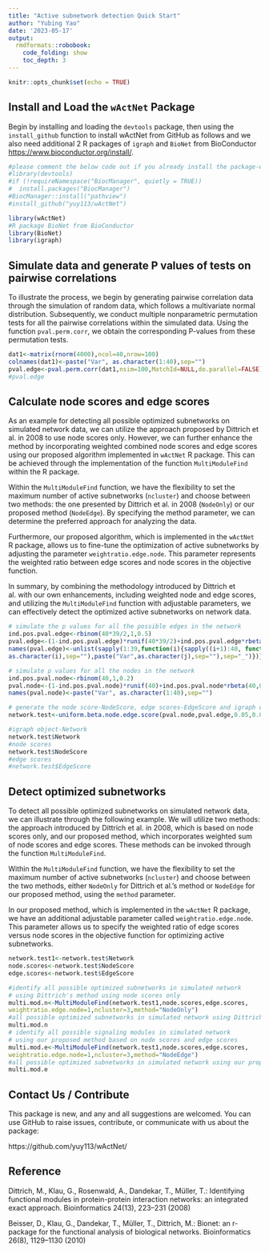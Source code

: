 ```yaml
---
title: "Active subnetwork detection Quick Start"
author: "Yubing Yao"
date: '2023-05-17'
output: 
  rmdformats::robobook:
    code_folding: show
    toc_depth: 3
---
```


```r
knitr::opts_chunk$set(echo = TRUE)
```

## Install and Load the `wActNet` Package


Begin by installing and loading the `devtools` package, then using the `install_github` function to install wActNet from GitHub as follows and we also need additional 2 R packages of `igraph` and `BioNet` from BioConductor <https://www.bioconductor.org/install/>.



```r
#please comment the below code out if you already install the package-wActNet from github
#library(devtools)
#if (!requireNamespace("BiocManager", quietly = TRUE))
#  install.packages("BiocManager")
#BiocManager::install("pathview")
#install_github("yuy113/wActNet")

library(wActNet)
#R package BioNet from BioConductor 
library(BioNet)
library(igraph)
```

## Simulate data and generate P values of tests on pairwise correlations

To illustrate the process, we begin by generating pairwise correlation data through the simulation of random data, which follows a multivariate normal distribution. Subsequently, we conduct multiple nonparametric permutation tests for all the pairwise correlations within the simulated data. Using the function `pval.perm.corr`, we obtain the corresponding P-values from these permutation tests.

```r
dat1<-matrix(rnorm(4000),ncol=40,nrow=100)
colnames(dat1)<-paste("Var", as.character(1:40),sep="")
pval.edge<-pval.perm.corr(dat1,nsim=100,MatchId=NULL,do.parallel=FALSE)
#pval.edge
```

## Calculate node scores and edge scores 

As an example for detecting all possible optimized subnetworks on simulated network data, we can utilize the approach proposed by Dittrich et al. in 2008 to use node scores only. However, we can further enhance the method by incorporating weighted combined node scores and edge scores using our proposed algorithm implemented in `wActNet` R package. This can be achieved through the implementation of the function `MultiModuleFind` within the R package.

Within the `MultiModuleFind` function, we have the flexibility to set the maximum number of active subnetworks (`ncluster`) and choose between two methods: the one presented by Dittrich et al. in 2008 (`NodeOnly`) or our proposed method (`NodeEdge`). By specifying the method parameter, we can determine the preferred approach for analyzing the data.

Furthermore, our proposed algorithm, which is implemented in the `wActNet` R package, allows us to fine-tune the optimization of active subnetworks by adjusting the parameter `weightratio.edge.node`. This parameter represents the weighted ratio between edge scores and node scores in the objective function.

In summary, by combining the methodology introduced by Dittrich et al. with our own enhancements, including weighted node and edge scores, and utilizing the `MultiModuleFind` function with adjustable parameters, we can effectively detect the optimized active subnetworks on network data.


```r
# simulate the p values for all the possible edges in the network
ind.pos.pval.edge<-rbinom(40*39/2,1,0.5)
pval.edge<-(1-ind.pos.pval.edge)*runif(40*39/2)+ind.pos.pval.edge*rbeta(40*39/2,0.1,1)
names(pval.edge)<-unlist(sapply(1:39,function(i){sapply((i+1):40, function(j){paste(paste("Var",
as.character(i),sep=""),paste("Var",as.character(j),sep=""),sep="_")})}))

# simulate p values for all the nodes in the network
ind.pos.pval.node<-rbinom(40,1,0.2)
pval.node<-(1-ind.pos.pval.node)*runif(40)+ind.pos.pval.node*rbeta(40,0.1,1)
names(pval.node)<-paste("Var", as.character(1:40),sep="")

# generate the node score-NodeScore, edge scores-EdgeScore and igraph object-Network
network.test<-uniform.beta.node.edge.score(pval.node,pval.edge,0.05,0.05,dat1)

#igraph object-Network
network.test$Network
#node scores
network.test$NodeScore
#edge scores
#network.test$EdgeScore
```


## Detect optimized subnetworks 
To detect all possible optimized subnetworks on simulated network data, we can illustrate through the following example. We will utilize two methods: the approach introduced by Dittrich et al. in 2008, which is based on node scores only, and our proposed method, which incorporates weighted sum of node scores and edge scores. These methods can be invoked through the function `MultiModuleFind`.

Within the `MultiModuleFind` function, we have the flexibility to set the maximum number of active subnetworks (`ncluster`) and choose between the two methods, either `NodeOnly` for Dittrich et al.'s method or `NodeEdge` for our proposed method, using the `method` parameter.

In our proposed method, which is implemented in the `wActNet` R package, we have an additional adjustable parameter called `weightratio.edge.node`. This parameter allows us to specify the weighted ratio of edge scores versus node scores in the objective function for optimizing active subnetworks.


```r
network.test1<-network.test$Network
node.scores<-network.test$NodeScore
edge.scores<-network.test$EdgeScore

#identify all possible optimized subnetworks in simulated network
# using Dittrich's method using node scores only
multi.mod.n<-MultiModuleFind(network.test1,node.scores,edge.scores,
weightratio.edge.node=1,ncluster=3,method="NodeOnly")
#all possible optimized subnetworks in simulated network using Dittrich's method using node scores only
multi.mod.n
# identify all possible signaling modules in simulated network
# using our proposed method based on node scores and edge scores
multi.mod.e<-MultiModuleFind(network.test1,node.scores,edge.scores,
weightratio.edge.node=1,ncluster=3,method="NodeEdge")
#all possible optimized subnetworks in simulated network using our proposed method based on node scores and edge scores
multi.mod.e
```


## Contact Us / Contribute
This package is new, and any and all suggestions are welcomed. You can use GitHub to raise issues, contribute, or communicate with us about the package:

https://github.com/yuy113/wActNet/

## Reference

Dittrich, M., Klau, G., Rosenwald, A., Dandekar, T., Müller, T.: Identifying functional modules in protein-protein interaction
networks: an integrated exact approach. Bioinformatics 24(13), 223–231 (2008)

Beisser, D., Klau, G., Dandekar, T., Müller, T., Dittrich, M.: Bionet: an r-package for the functional analysis of biological
networks. Bioinformatics 26(8), 1129–1130 (2010)

